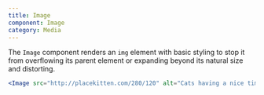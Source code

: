 ```yaml
---
title: Image
component: Image
category: Media
---
```


The `Image` component renders an `img` element with basic styling to stop it from overflowing its parent element or expanding beyond its natural size and distorting.

```jsx preview center
<Image src="http://placekitten.com/280/120" alt="Cats having a nice time" />
```
